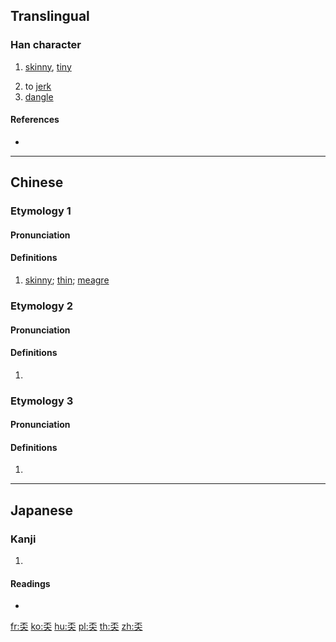 ==Translingual==

===Han character===
{{Han char|rn=37|rad=大|as=04|sn=7|four=10439|canj=MFK|ids=⿱不大}}
# {{lb|mul|Cantonese}} [[skinny]], [[tiny]]
# to [[jerk]]
# [[dangle]]

====References====
* {{Han ref|kx=0250.161|dkj=05872|dj=0510.030|hdz=10529.080|uh=5940|ud=22848|bh=CAB1|bd=51889}}

----

==Chinese==
{{zh-forms}}

===Etymology 1===

====Pronunciation====
{{zh-pron
|m=ēn
|c=ngan1
|h=pfs=ngân
|w=
|mc=
|oc=
|ma=
|cat=a,v
}}

====Definitions====
{{zh-hanzi}}

# {{lb|zh|Cantonese|Hakka}} [[skinny]]; [[thin]]; [[meagre]]

===Etymology 2===

====Pronunciation====
{{zh-pron
|m=máng
|cat=a
}}

====Definitions====
{{zh-hanzi}}

# {{rfdef|zh}}

===Etymology 3===

====Pronunciation====
{{zh-pron
|m=dí
|cat=
}}
{{attention|zh|check dí}}
{{attention|cmn|check dí}}

====Definitions====
{{zh-hanzi}}

# {{rfdef|zh}}

----

==Japanese==

===Kanji===
{{ja-kanji|grade=|rs=大04}}

# {{defn|lang=ja|sort=大04}}

====Readings====
* {{ja-readings|on=[[ぼう]] (bō)|kun=[[やせる]] (yaseru)}}

[[fr:奀]]
[[ko:奀]]
[[hu:奀]]
[[pl:奀]]
[[th:奀]]
[[zh:奀]]